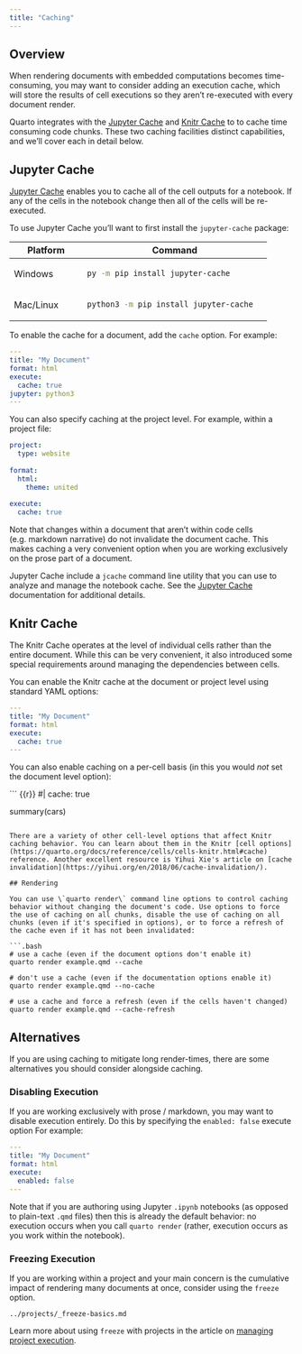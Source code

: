 ```yaml
---
title: "Caching"
---
```


## Overview

When rendering documents with embedded computations becomes time-consuming, you may want to consider adding an execution cache, which will store the results of cell executions so they aren't re-executed with every document render.

Quarto integrates with the [Jupyter Cache](https://jupyter-cache.readthedocs.io/en/latest/) and [Knitr Cache](https://bookdown.org/yihui/rmarkdown-cookbook/cache.html) to to cache time consuming code chunks. These two caching facilities distinct capabilities, and we'll cover each in detail below.

## Jupyter Cache

[Jupyter Cache](https://jupyter-cache.readthedocs.io/en/latest/) enables you to cache all of the cell outputs for a notebook. If any of the cells in the notebook change then all of the cells will be re-executed.

To use Jupyter Cache you'll want to first install the `jupyter-cache` package:

+-------------------+------------------------------------------------+
| Platform          | Command                                        |
+===================+================================================+
| Windows           | ``` bash                                       |
|                   | py -m pip install jupyter-cache                |
|                   | ```                                            |
+-------------------+------------------------------------------------+
| Mac/Linux         | ``` bash                                       |
|                   | python3 -m pip install jupyter-cache           |
|                   | ```                                            |
+-------------------+------------------------------------------------+

To enable the cache for a document, add the `cache` option. For example:

``` yaml
---
title: "My Document"
format: html
execute: 
  cache: true
jupyter: python3
---
```

You can also specify caching at the project level. For example, within a project file:

``` yaml
project:
  type: website
  
format:
  html:
    theme: united
    
execute:
  cache: true
```

Note that changes within a document that aren't within code cells (e.g. markdown narrative) do not invalidate the document cache. This makes caching a very convenient option when you are working exclusively on the prose part of a document.

Jupyter Cache include a `jcache` command line utility that you can use to analyze and manage the notebook cache. See the [Jupyter Cache](https://jupyter-cache.readthedocs.io/en/latest/) documentation for additional details.

## Knitr Cache

The Knitr Cache operates at the level of individual cells rather than the entire document. While this can be very convenient, it also introduced some special requirements around managing the dependencies between cells.

You can enable the Knitr cache at the document or project level using standard YAML options:

``` yaml
---
title: "My Document"
format: html
execute: 
  cache: true
---
```

You can also enable caching on a per-cell basis (in this you would *not* set the document level option):

``` {{r}}
#| cache: true

summary(cars)
```

There are a variety of other cell-level options that affect Knitr caching behavior. You can learn about them in the Knitr [cell options](https://quarto.org/docs/reference/cells/cells-knitr.html#cache) reference. Another excellent resource is Yihui Xie's article on [cache invalidation](https://yihui.org/en/2018/06/cache-invalidation/).

## Rendering

You can use \`quarto render\` command line options to control caching behavior without changing the document's code. Use options to force the use of caching on all chunks, disable the use of caching on all chunks (even if it's specified in options), or to force a refresh of the cache even if it has not been invalidated:

```.bash
# use a cache (even if the document options don't enable it)
quarto render example.qmd --cache 

# don't use a cache (even if the documentation options enable it)
quarto render example.qmd --no-cache 

# use a cache and force a refresh (even if the cells haven't changed)
quarto render example.qmd --cache-refresh 
```

## Alternatives

If you are using caching to mitigate long render-times, there are some alternatives you should consider alongside caching.

### Disabling Execution

If you are working exclusively with prose / markdown, you may want to disable execution entirely. Do this by specifying the `enabled: false` execute option For example:

``` yaml
---
title: "My Document"
format: html
execute: 
  enabled: false
---
```

Note that if you are authoring using Jupyter `.ipynb` notebooks (as opposed to plain-text `.qmd` files) then this is already the default behavior: no execution occurs when you call `quarto render` (rather, execution occurs as you work within the notebook).

### Freezing Execution

If you are working within a project and your main concern is the cumulative impact of rendering many documents at once, consider using the `freeze` option.

``` include
../projects/_freeze-basics.md
```

Learn more about using `freeze` with projects in the article on [managing project execution](https://quarto.org/docs/projects/code-execution.html#freeze).
